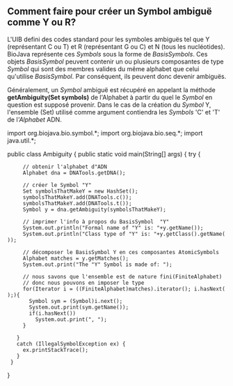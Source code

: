 == Comment faire pour cr&eacute;er un Symbol ambiguë comme Y ou R? ==

L'UIB defini des codes standard pour les symboles ambiguës tel que Y (représentant C ou T) et R (représentant G ou C) et N (tous les nucléotides). BioJava représente ces ''Symbols'' sous la forme de ''BasisSymbols''. Ces objets ''BasisSymbol'' peuvent contenir un ou plusieurs composantes de type ''Symbol'' qui sont des membres valides du même alphabet que celui qu'utilise ''BasisSymbol''. Par conséquent, ils peuvent donc devenir ambiguës.

Généralement, un ''Symbol'' ambiguë est récupéré en appelant la méthode '''getAmbiguity(Set symbols)''' de l'Alphabet à partir du quel le ''Symbol'' en question est supposé provenir. Dans le cas de la création du ''Symbol'' Y, l'ensemble (Set) utilisé comme argument contiendra les ''Symbols'' 'C' et 'T' de l'''Alphabet'' ADN.

<java>
import org.biojava.bio.symbol.*;
import org.biojava.bio.seq.*;
import java.util.*;

public class Ambiguity {
public static void main(String[] args) {
try {
      // obtenir l'alphabet d"ADN
      Alphabet dna = DNATools.getDNA();

      // créer le Symbol "Y"
      Set symbolsThatMakeY = new HashSet();
      symbolsThatMakeY.add(DNATools.c());
      symbolsThatMakeY.add(DNATools.t());
      Symbol y = dna.getAmbiguity(symbolsThatMakeY);

      // imprimer l'info à propos du BasisSymbol  "Y"
      System.out.println("Formal name of "Y" is: "+y.getName());
      System.out.println("Class type of "Y" is: "+y.getClass().getName());

      // décomposer le BasisSymbol Y en ces composantes AtomicSymbols
      Alphabet matches = y.getMatches();
      System.out.print("The "Y" Symbol is made of: ");

      // nous savons que l'ensemble est de nature fini(FiniteAlphabet)
      // donc nous pouvons en imposer le type
      for(Iterator i = ((FiniteAlphabet)matches).iterator(); i.hasNext();){
        Symbol sym = (Symbol)i.next();
        System.out.print(sym.getName());
        if(i.hasNext())
          System.out.print(", ");
      }

    }
    catch (IllegalSymbolException ex) {
      ex.printStackTrace();
    }
  }
}
</java>